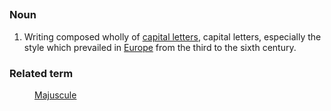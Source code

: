 =={{En}}==
===Noun===
# Writing composed wholly of [[capital letter]]s, capital letters, especially the style which prevailed in [[Europe]] from the third to the sixth century.

===Related term===
: [[Majuscule]]
